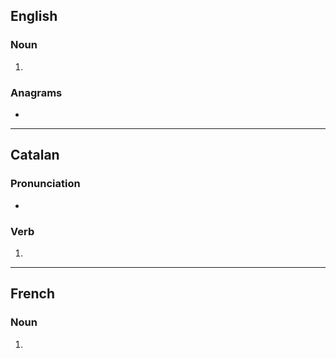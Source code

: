 ==English==

===Noun===
{{head|en|noun plural form}}

# {{plural of|calade|lang=en}}

===Anagrams===
* {{anagrams|en|a=aacdels|Salceda|alcades|scalade}}

----

==Catalan==

===Pronunciation===
* {{ca-IPA}}

===Verb===
{{head|ca|past participle|g=f-p}}

# {{ca-verb form of|g=fpl|m=ptc|t=past|calar}}

----

==French==

===Noun===
{{head|fr|noun plural form|g=?}}

# {{plural of|calade|lang=fr}}